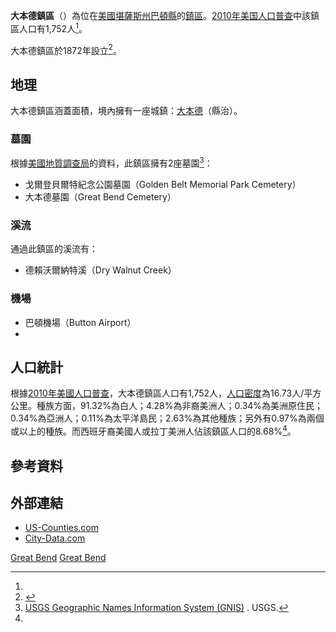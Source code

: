 {{noteTA
|G1=USState
}}
{{Infobox settlement
|official_name = 大本德鎮區
|native_name = Great Bend Township
|settlement_type = 鎮區
|image_map = Map highlighting Great Bend Township, Barton County, Kansas.svg
|map_caption = 大本德鎮區在巴頓縣的位置
|coordinates_display = inline,title
|coordinates_region = US-KS
|subdivision_type = [[世界政區索引|國家]]
|subdivision_name = [[美国|美国]]
|subdivision_type1 = [[美國行政區劃|州]]
|subdivision_name1 = [[堪薩斯州|堪薩斯州]]
|subdivision_type2 = [[堪萨斯州行政区划|縣]]
|subdivision_name2 = [[巴頓縣_(堪薩斯州)|巴頓縣]]
|area_total_km2 = 104.79
|area_land_km2 = 104.26
|area_water_km2 = 0.53
|area_total_sq_mi = 40.46
|area_land_sq_mi = 40.25
|area_water_sq_mi = 0.2
|area_water_percent = 0.51
|population_as_of = [[2010年美国人口普查|2010]]
|population_footnotes = <ref name=census>{{cite web|url=http://www.census.gov/geo/www/gazetteer/gazetteer2010.html|title=2010 Census Gazetteer Files|publisher=[[美国人口调查局|美国人口调查局]]|accessdate=2016-02-29|archive-url=https://web.archive.org/web/20121021075704/http://www.census.gov/geo/www/gazetteer/gazetteer2010.html|archive-date=2012-10-21|dead-url=yes}}</ref>
|population_total = 1752
|population_density_km2 = auto
|elevation_footnotes = 
|elevation_m = 563
|elevation_ft = 1847
|latd = 38
|latm = 23
|lats = 27
|latNS = N
|longd = 98
|longm = 45
|longs = 22
|longEW = W
|postal_code_type =
|postal_code = 
|blank_name = [[地名信息系统|GNIS]]
|blank_info = [http://geonames.usgs.gov/pls/gnispublic/f?p=gnispq:3:::NO::P3_FID:0475651 0475651]
|website = 
|footnotes = 
}}

'''大本德鎮區'''（{{lang-en|'''Great Bend Township'''}}）為位在[[美國|美國]][[堪薩斯州|堪薩斯州]][[巴頓縣_(堪薩斯州)|巴頓縣]]的[[行政鎮區|鎮區]]。[[2010年美国人口普查|2010年美国人口普查]]中該鎮區人口有1,752人<ref name=census/>。

大本德鎮區於1872年設立<ref>{{cite book|title=History of the State of Kansas: Containing a Full Account of Its Growth from an Uninhabited Territory to a Wealthy and Important State|url=http://books.google.com/books?id=5t09AQAAMAAJ&pg=PA762|year=1883|publisher=A. T. Andreas|page=762}}</ref>。

==地理==
大本德鎮區涵蓋面積{{convert|104.79|km2|sqmi}}，境內擁有一座城鎮：[[大本德_(堪薩斯州)|大本德]]（縣治）。

===墓園===
根據[[美國地質調查局|美國地質調查局]]的資料，此鎮區擁有2座墓園<ref>[http://geonames.usgs.gov/domestic/index.html USGS Geographic Names Information System (GNIS)] {{Wayback|url=http://geonames.usgs.gov/domestic/index.html |date=20190428150204 }}. USGS.</ref>：
*戈爾登貝爾特紀念公園墓園（Golden Belt Memorial Park Cemetery）
*大本德墓園（Great Bend Cemetery）

===溪流===
通過此鎮區的溪流有：
*德賴沃爾納特溪（Dry Walnut Creek）

===機場===
*巴頓機場（Button Airport）
*{{le|大本德市立機場|Great Bend Municipal Airport}}

==人口統計==
根據[[2010年美國人口普查|2010年美國人口普查]]，大本德鎮區人口有1,752人，[[人口密度|人口密度]]為16.73人/平方公里。種族方面，91.32%為白人；4.28%為非裔美洲人；0.34%為美洲原住民；0.34%為亞洲人；0.11%為太平洋島民；2.63%為其他種族；另外有0.97%為兩個或以上的種族。而西班牙裔美國人或拉丁美洲人佔該鎮區人口的8.68%<ref name=census/>。

==參考資料==
{{reflist}}

==外部連結==
* [https://web.archive.org/web/20080723112151/http://www.us-counties.com/localgov/kansas.html US-Counties.com]
* [http://www.city-data.com/township/Great-Bend-Barton-KS.html City-Data.com]{{Wayback|url=http://www.city-data.com/township/Great-Bend-Barton-KS.html |date=20121021175915 }}

{{巴頓縣 (堪薩斯州)}}

[[Category:巴頓縣鎮區_(堪薩斯州)|Great Bend]]
[[Category:堪薩斯州鎮區|Great Bend]]